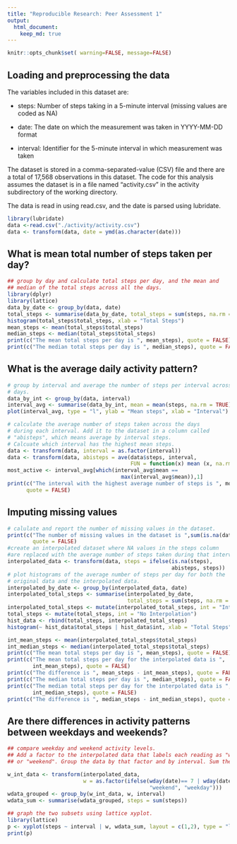 ```yaml
---
title: "Reproducible Research: Peer Assessment 1"
output: 
  html_document:
    keep_md: true
---
```

```r
knitr::opts_chunk$set( warning=FALSE, message=FALSE)
```

## Loading and preprocessing the data
The variables included in this dataset are:

- steps: Number of steps taking in a 5-minute interval (missing values are coded as NA)

- date: The date on which the measurement was taken in YYYY-MM-DD format

- interval: Identifier for the 5-minute interval in which measurement was taken

The dataset is stored in a comma-separated-value (CSV) file and there are a total of 17,568 observations in this dataset. The code for this analysis assumes the dataset is in a file named "activity.csv" in the activity subdirectory of the working
directory. 

The data is read in using read.csv, and the date is parsed using lubridate. 

```r
library(lubridate)
data <-read.csv("./activity/activity.csv")
data <- transform(data, date = ymd(as.character(date)))

```




## What is mean total number of steps taken per day?


```r
## group by day and calculate total steps per day, and the mean and
## median of the total steps across all the days.
library(dplyr)
library(lattice)
data_by_date <- group_by(data, date)
total_steps <- summarise(data_by_date, total_steps = sum(steps, na.rm = TRUE))
histogram(total_steps$total_steps, xlab = "Total Steps")
mean_steps <- mean(total_steps$total_steps)
median_steps <- median(total_steps$total_steps)
print(c("The mean total steps per day is ", mean_steps), quote = FALSE)
print(c("The median total steps per day is ", median_steps), quote = FALSE)

```


## What is the average daily activity pattern?
```r
# group by interval and average the number of steps per interval across the
# days. 
data_by_int <- group_by(data, interval)
interval_avg <- summarise(data_by_int, mean = mean(steps, na.rm = TRUE))
plot(interval_avg, type = "l", ylab = "Mean steps", xlab = "Interval")

# calculate the average number of steps taken across the days
# during each interval. Add it to the dataset in a column called 
# "abisteps", which means average by interval steps. 
# Calcuate which interval has the highest mean steps. 
data <- transform(data, interval = as.factor(interval))
data <- transform(data, abisteps = ave(data$steps, interval,
                                       FUN = function(x) mean (x, na.rm = TRUE)))
most_active <- interval_avg[which(interval_avg$mean == 
                                    max(interval_avg$mean)),1]
print(c("The interval with the highest average number of steps is ", most_active),
      quote = FALSE)
```





## Imputing missing values

```r
# calulate and report the number of missing values in the dataset.
print(c("The number of missing values in the dataset is ",sum(is.na(data$steps))),
        quote = FALSE)
#create an interpolated dataset where NA values in the steps column
#are replaced with the average number of steps taken during that interval.
interpolated_data <- transform(data, steps = ifelse(is.na(steps), 
                                                    abisteps, steps))
# plot histograms of the average number of steps per day for both the
# original data and the interpolated data. 
interpolated_by_date <- group_by(interpolated_data, date)
interpolated_total_steps <- summarise(interpolated_by_date, 
                                      total_steps = sum(steps, na.rm = TRUE))
interpolated_total_steps <- mutate(interpolated_total_steps, int = "Interpolated")
total_steps <- mutate(total_steps, int = "No Interpolation")
hist_data <- rbind(total_steps, interpolated_total_steps)
histogram(~ hist_data$total_steps | hist_data$int, xlab = "Total Steps")

int_mean_steps <- mean(interpolated_total_steps$total_steps)
int_median_steps <- median(interpolated_total_steps$total_steps)
print(c("The mean total steps per day is ", mean_steps), quote = FALSE)
print(c("The mean total steps per day for the interpolated data is ", 
        int_mean_steps), quote = FALSE)
print(c("The difference is ", mean_steps - int_mean_steps), quote = FALSE)
print(c("The median total steps per day is ", median_steps), quote = FALSE)
print(c("The median total steps per day for the interpolated data is ", 
        int_median_steps), quote = FALSE)
print(c("The difference is ", median_steps - int_median_steps), quote = FALSE)


```
## Are there differences in activity patterns between weekdays and weekends?
```r
## compare weekday and weekend activity levels.
## Add a factor to the interpolated data that labels each reading as "weekday
## or "weekend". Group the data by that factor and by interval. Sum the steps.

w_int_data <- transform(interpolated_data, 
                        w = as.factor(ifelse(wday(date)== 7 | wday(date)== 1,
                                             "weekend", "weekday")))
wdata_grouped <- group_by(w_int_data, w, interval)
wdata_sum <- summarise(wdata_grouped, steps = sum(steps))

## graph the two subsets using lattice xyplot. 
library(lattice)
p <- xyplot(steps ~ interval | w, wdata_sum, layout = c(1,2), type = "l")
print(p)

```